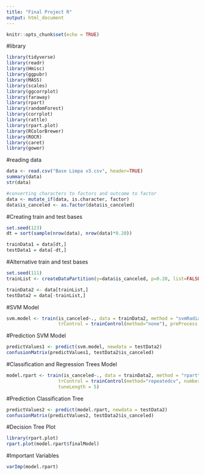 ---
title: "Final Project R"
output: html_document
---

```{r setup, include=FALSE}
knitr::opts_chunk$set(echo = TRUE)
```

#library
```{r libraries, echo=FALSE}
library(tidyverse)
library(readr)
library(Hmisc)
library(ggpubr)
library(MASS)
library(scales)
library(ggcorrplot)
library(faraway)
library(rpart)
library(randomForest)
library(corrplot)
library(rattle)
library(rpart.plot)
library(RColorBrewer)
library(ROCR)
library(caret)
library(gower)
```

#reading data
```{r reading data, echo=FALSE}
data <- read.csv("Base Limpa v3.csv", header=TRUE)
summary(data)
str(data)

#converting characters to factors and outcome to factor
data <- mutate_if(data, is.character, factor)
data$is_canceled <- as.factor(data$is_canceled)
```


#Creating train and test bases
```{r partition method 1, echo=FALSE}
set.seed(123)
dt = sort(sample(nrow(data), nrow(data)*0.20))

trainData1 = data[dt,]
testData1 = data[-dt,]
```

#Alternative train and test bases
```{r partition method 2, echo=FALSE}
set.seed(111)
trainList <- createDataPartition(y=data$is_canceled, p=0.20, list=FALSE)

trainData2 <- data[trainList,]
testData2 = data[-trainList,]
```

#SVM Model
```{r SVM Model, echo=FALSE}
svm.model <- train(is_canceled~., data = trainData2, method = "svmRadial", 
                   trControl = trainControl(method="none"), preProcess = c("center", "scale"))
```

#Prediction SVM Model
```{r Prediction SVM Model, echo=FALSE}
predictValues1 <- predict(svm.model, newdata = testData2)
confusionMatrix(predictValues1, testData2$is_canceled)
```

#Classification and Regression Trees Model
```{r Classification Tree, echo=FALSE}
model.rpart <- train(is_canceled~., data = trainData2, method = "rpart", 
                   trControl = trainControl(method="repeatedcv", number=10), 
                   tuneLength = 5)
```

#Prediction Classification Tree
```{r Prediction Tree, echo=FALSE}
predictValues2 <- predict(model.rpart, newdata = testData2)
confusionMatrix(predictValues2, testData2$is_canceled)
```

#Decision Tree Plot
```{r Plot Decision Tree, echo=FALSE}
library(rpart.plot)
rpart.plot(model.rpart$finalModel)

```

#Important Variables
```{r Important Variables, echo=FALSE}
varImp(model.rpart)
```

